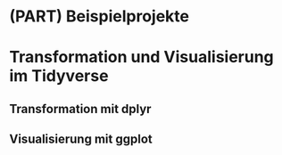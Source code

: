 # (PART) Beispielprojekte {-}

# Transformation und Visualisierung im Tidyverse {#R3}

## Transformation mit dplyr

## Visualisierung mit ggplot